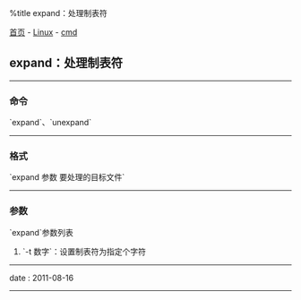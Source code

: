 %title expand：处理制表符

[[../../../index|首页]] - [[../index|Linux]] - [[index|cmd]]
==expand：处理制表符==
----
===命令===
`expand`、`unexpand`
----
===格式===
`expand 参数 要处理的目标文件`
----
===参数===
`expand`参数列表

# `-t 数字`：设置制表符为指定个字符
----
<red>date</red> : 2011-08-16
----
